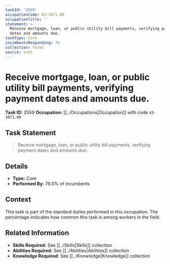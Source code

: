 ```yaml
---
taskId: '2559'
occupationCode: 43-3071.00
occupationTitle: ''
statement: >-
  Receive mortgage, loan, or public utility bill payments, verifying payment
  dates and amounts due.
taskType: Core
incumbentsResponding: 76
collection: Tasks
source: onet
---
```

# Receive mortgage, loan, or public utility bill payments, verifying payment dates and amounts due.

**Task ID:** 2559
**Occupation:** [[../Occupations|Occupation]] with code `43-3071.00`

## Task Statement

> Receive mortgage, loan, or public utility bill payments, verifying payment dates and amounts due.

## Details

- **Type:** Core
- **Performed By:** 76.0% of incumbents

## Context

This task is part of the standard duties performed in this occupation. The percentage indicates how common this task is among workers in the field.

## Related Information

- **Skills Required:** See [[../Skills|Skills]] collection
- **Abilities Required:** See [[../Abilities|Abilities]] collection
- **Knowledge Required:** See [[../Knowledge|Knowledge]] collection
